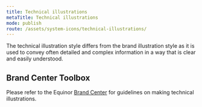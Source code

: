 ```yaml
---
title: Technical illustrations
metaTitle: Technical illustrations
mode: publish
route: /assets/system-icons/technical-illustrations/
---
```


The technical illustration style differs from the brand illustration style as it is used to convey often detailed and complex information in a way that is clear and easily understood.

## Brand Center Toolbox

Please refer to the Equinor [Brand Center](https://communicationtoolbox.equinor.com/brandcenter/en/equinorbc/component/default/102 'Brand Center Toolbox Guidelines') for guidelines on making technical illustrations.
